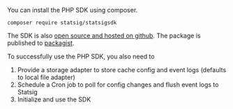 You can install the PHP SDK using composer.

```shell
composer require statsig/statsigsdk
```

The SDK is also [open source and hosted on github](https://github.com/statsig-io/php-sdk). The package is published to [packagist](https://packagist.org/packages/statsig/statsigsdk).

To successfully use the PHP SDK, you also need to 
1. Provide a storage adapter to store cache config and event logs (defaults to local file adapter)
2. Schedule a Cron job to poll for config changes and flush event logs to Statsig
3. Initialize and use the SDK
